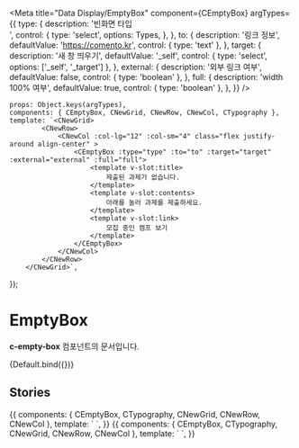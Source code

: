 
<Meta
	title="Data Display/EmptyBox"
	component={CEmptyBox}
	argTypes={{
		type: {
			description: '빈화면 타입<br/>',
			control: {
				type: 'select',
				options: Types,
			},
		},
		to: {
			description: '링크 정보',
			defaultValue: 'https://comento.kr',
			control: { type: 'text' },
		},
		target: {
			description: '새 창 띄우기',
			defaultValue: '_self',
			control: { type: 'select', options: ['_self', '_target'] },
		},
		external: {
			description: '외부 링크 여부',
			defaultValue: false,
			control: { type: 'boolean' },
		},
		full: {
			description: 'width 100% 여부',
			defaultValue: true,
			control: { type: 'boolean' },
		},
	}}
/>

	props: Object.keys(argTypes),
	components: { CEmptyBox, CNewGrid, CNewRow, CNewCol, CTypography },
	template: `<CNewGrid>
            <CNewRow>
                <CNewCol :col-lg="12" :col-sm="4" class="flex justify-around align-center" >
                    <CEmptyBox :type="type" :to="to" :target="target" :external="external" :full="full">
                        <template v-slot:title>
                            제출된 과제가 없습니다.
                        </template>
                        <template v-slot:contents>
                            아래를 눌러 과제를 제출하세요.
                        </template>
                        <template v-slot:link>
                            모집 중인 캠프 보기
                        </template>
                    </CEmptyBox>
                </CNewCol>
            </CNewRow>
        </CNewGrid>`,
});

# EmptyBox

**c-empty-box** 컴포넌트의 문서입니다.

<Story name="Default" height="100px">
	{Default.bind({})}
</Story>

<ArgsTable story="Default" />

## Stories

<Canvas>
	<Story name="Simple" height="100px">
		{{
			components: { CEmptyBox, CTypography, CNewGrid, CNewRow, CNewCol },
			template: `<CNewGrid>
                    <CNewRow>
                        <CNewCol :col-lg="12" :col-sm="4" class="flex justify-around align-center" >
                            <CEmptyBox type="simple" target="_blank" external to="https://comento.kr">
                                <template v-slot:title>
                                    제출된 과제가 없습니다.
                                </template>
                                <template v-slot:contents>
                                    아래를 눌러 과제를 제출하세요.
                                </template>
                                <template v-slot:link>
                                    모집 중인 캠프 보기
                                </template>
                            </CEmptyBox>
                            </CNewCol>
                    </CNewRow>
                </CNewGrid>`,
		}}
	</Story>
</Canvas>

<Canvas>
	<Story name="Emphasized" height="120px">
		{{
			components: { CEmptyBox, CTypography, CNewGrid, CNewRow, CNewCol },
			template: `<CNewGrid>
                    <CNewRow>
                        <CNewCol :col-lg="12" :col-sm="4" class="flex justify-around align-center">
                            <CEmptyBox type="emphasized">
                                <template v-slot:title>
                                    신청한 캠프가 없습니다.
                                </template>
                                <template v-slot:contents>
                                    아래를 눌러 내게 필요한 직무부트캠프를 찾아보세요.
                                </template>
                                <template v-slot:link>
                                    모집 중인 캠프 보기
                                </template>
                            </CEmptyBox>
                        </CNewCol>
                    </CNewRow>
                </CNewGrid>`,
		}}
	</Story>
</Canvas>
